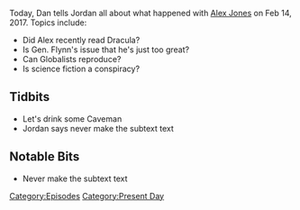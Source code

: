 {{DEFAULTSORT:
    #_EPISODE_0013:February 14, 2017
}}{{Episode
    | title           = February 14, 2017
    | caption         = Listen to this episode on [https://knowledgefight.libsyn.com/knowledge-fight-feb-14-2017 Libsyn] [https://open.spotify.com/episode/40ewIBMmSC1xRKnwc5BpNM Spotify], Read the [[Transcript/13: February 14, 2017|Unofficial Transcript]]
    | episodeNumber   = 13
    | length          = 02:31:52
    | airDate         = February 16, 2017
    | coverageDate    = February 14, 2017
    | episodeType     = [[:Category:Present Day|Present Day]]
    | previousEpisode = [[12: Jon Rappoport]]
    | nextEpisode     = [[14: February 17, 2017]]
}}

{{Stub}}

Today, Dan tells Jordan all about what happened with [[Alex Jones]] on Feb 14, 2017. Topics include:

*Did Alex recently read Dracula?
*Is Gen. Flynn's issue that he's just too great?
*Can Globalists reproduce?
*Is science fiction a conspiracy?

==Tidbits==

*Let's drink some Caveman
*Jordan says never make the subtext text

==Notable Bits==

*Never make the subtext text

[[Category:Episodes]]
[[Category:Present Day]]
